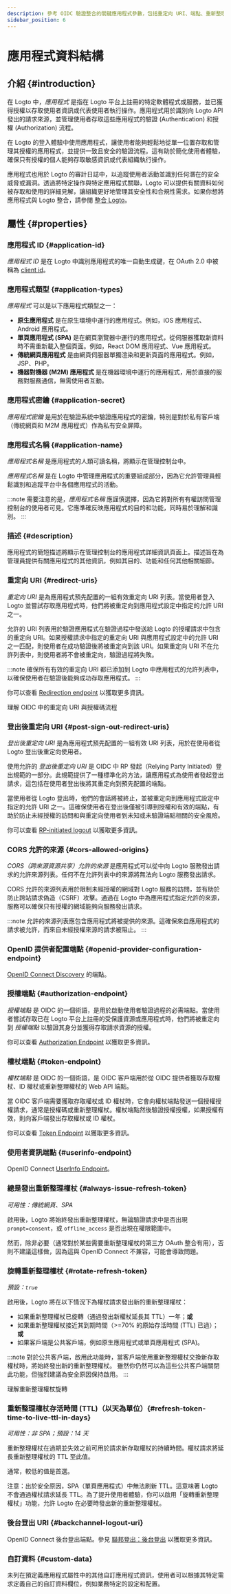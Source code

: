 ```yaml
---
description: 參考 OIDC 驗證整合的關鍵應用程式參數，包括重定向 URI、端點、重新整理權杖、後台登出等。
sidebar_position: 6
---
```


# 應用程式資料結構

## 介紹 \{#introduction}

在 Logto 中，_應用程式_ 是指在 Logto 平台上註冊的特定軟體程式或服務，並已獲得授權以存取使用者資訊或代表使用者執行操作。應用程式用於識別向 Logto API 發出的請求來源，並管理使用者存取這些應用程式的驗證 (Authentication) 和授權 (Authorization) 流程。

在 Logto 的登入體驗中使用應用程式，讓使用者能夠輕鬆地從單一位置存取和管理其授權的應用程式，並提供一致且安全的驗證流程。這有助於簡化使用者體驗，確保只有授權的個人能夠存取敏感資訊或代表組織執行操作。

應用程式也用於 Logto 的審計日誌中，以追蹤使用者活動並識別任何潛在的安全威脅或漏洞。透過將特定操作與特定應用程式關聯，Logto 可以提供有關資料如何被存取和使用的詳細見解，讓組織更好地管理其安全性和合規性需求。如果你想將應用程式與 Logto 整合，請參閱 [整合 Logto](/integrate-logto)。

## 屬性 \{#properties}

### 應用程式 ID \{#application-id}

_應用程式 ID_ 是在 Logto 中識別應用程式的唯一自動生成鍵，在 OAuth 2.0 中被稱為 [client id](https://www.oauth.com/oauth2-servers/client-registration/client-id-secret/)。

### 應用程式類型 \{#application-types}

_應用程式_ 可以是以下應用程式類型之一：

- **原生應用程式** 是在原生環境中運行的應用程式。例如，iOS 應用程式、Android 應用程式。
- **單頁應用程式 (SPA)** 是在網頁瀏覽器中運行的應用程式，從伺服器獲取新資料時不需重新載入整個頁面。例如，React DOM 應用程式、Vue 應用程式。
- **傳統網頁應用程式** 是由網頁伺服器單獨渲染和更新頁面的應用程式。例如，JSP、PHP。
- **機器對機器 (M2M) 應用程式** 是在機器環境中運行的應用程式，用於直接的服務對服務通信，無需使用者互動。

### 應用程式密鑰 \{#application-secret}

_應用程式密鑰_ 是用於在驗證系統中驗證應用程式的密鑰，特別是對於私有客戶端（傳統網頁和 M2M 應用程式）作為私有安全屏障。

### 應用程式名稱 \{#application-name}

_應用程式名稱_ 是應用程式的人類可讀名稱，將顯示在管理控制台中。

_應用程式名稱_ 是在 Logto 中管理應用程式的重要組成部分，因為它允許管理員輕鬆識別和追蹤平台中各個應用程式的活動。

:::note
需要注意的是，_應用程式名稱_ 應謹慎選擇，因為它將對所有有權訪問管理控制台的使用者可見。它應準確反映應用程式的目的和功能，同時易於理解和識別。
:::

### 描述 \{#description}

應用程式的簡短描述將顯示在管理控制台的應用程式詳細資訊頁面上。描述旨在為管理員提供有關應用程式的其他資訊，例如其目的、功能和任何其他相關細節。

### 重定向 URI \{#redirect-uris}

_重定向 URI_ 是為應用程式預先配置的一組有效重定向 URI 列表。當使用者登入 Logto 並嘗試存取應用程式時，他們將被重定向到應用程式設定中指定的允許 URI 之一。

允許的 URI 列表用於驗證應用程式在驗證過程中發送給 Logto 的授權請求中包含的重定向 URI。如果授權請求中指定的重定向 URI 與應用程式設定中的允許 URI 之一匹配，則使用者在成功驗證後將被重定向到該 URI。如果重定向 URI 不在允許列表中，則使用者將不會被重定向，驗證過程將失敗。

:::note
確保所有有效的重定向 URI 都已添加到 Logto 中應用程式的允許列表中，以確保使用者在驗證後能夠成功存取應用程式。
:::

你可以查看 [Redirection endpoint](https://datatracker.ietf.org/doc/html/rfc6749#section-3.1.2) 以獲取更多資訊。

<Url href="https://blog.logto.io/redirect-uri-in-authorization-code-flow">
  理解 OIDC 中的重定向 URI 與授權碼流程
</Url>

### 登出後重定向 URI \{#post-sign-out-redirect-uris}

_登出後重定向 URI_ 是為應用程式預先配置的一組有效 URI 列表，用於在使用者從 Logto 登出後重定向使用者。

使用允許的 _登出後重定向 URI_ 是 OIDC 中 RP 發起（Relying Party Initiated）登出規範的一部分。此規範提供了一種標準化的方法，讓應用程式為使用者發起登出請求，這包括在使用者登出後將其重定向到預先配置的端點。

當使用者從 Logto 登出時，他們的會話將被終止，並被重定向到應用程式設定中指定的允許 URI 之一。這確保使用者在登出後僅被引導到授權和有效的端點，有助於防止未經授權的訪問和與重定向使用者到未知或未驗證端點相關的安全風險。

你可以查看 [RP-initiated logout](https://openid.net/specs/openid-connect-rpinitiated-1_0.html#RPLogout) 以獲取更多資訊。

### CORS 允許的來源 \{#cors-allowed-origins}

_CORS（跨來源資源共享）允許的來源_ 是應用程式可以從中向 Logto 服務發出請求的允許來源列表。任何不在允許列表中的來源將無法向 Logto 服務發出請求。

CORS 允許的來源列表用於限制未經授權的網域對 Logto 服務的訪問，並有助於防止跨站請求偽造（CSRF）攻擊。通過在 Logto 中為應用程式指定允許的來源，服務可以確保只有授權的網域能夠向服務發出請求。

:::note
允許的來源列表應包含應用程式將被提供的來源。這確保來自應用程式的請求被允許，而來自未經授權來源的請求被阻止。
:::

### OpenID 提供者配置端點 \{#openid-provider-configuration-endpoint}

[OpenID Connect Discovery](https://openid.net/specs/openid-connect-discovery-1_0.html#ProviderConfigurationRequest) 的端點。

### 授權端點 \{#authorization-endpoint}

_授權端點_ 是 OIDC 的一個術語，是用於啟動使用者驗證過程的必需端點。當使用者嘗試存取已在 Logto 平台上註冊的受保護資源或應用程式時，他們將被重定向到 _授權端點_ 以驗證其身分並獲得存取請求資源的授權。

你可以查看 [Authorization Endpoint](https://openid.net/specs/openid-connect-core-1_0.html#AuthorizationEndpoint) 以獲取更多資訊。

### 權杖端點 \{#token-endpoint}

_權杖端點_ 是 OIDC 的一個術語，是 OIDC 客戶端用於從 OIDC 提供者獲取存取權杖、ID 權杖或重新整理權杖的 Web API 端點。

當 OIDC 客戶端需要獲取存取權杖或 ID 權杖時，它會向權杖端點發送一個授權授權請求，通常是授權碼或重新整理權杖。權杖端點然後驗證授權授權，如果授權有效，則向客戶端發出存取權杖或 ID 權杖。

你可以查看 [Token Endpoint](https://openid.net/specs/openid-connect-core-1_0.html#TokenEndpoint) 以獲取更多資訊。

### 使用者資訊端點 \{#userinfo-endpoint}

OpenID Connect [UserInfo Endpoint](https://openid.net/specs/openid-connect-core-1_0.html#UserInfo)。

### 總是發出重新整理權杖 \{#always-issue-refresh-token}

_可用性：傳統網頁、SPA_

啟用後，Logto 將始終發出重新整理權杖，無論驗證請求中是否出現 `prompt=consent`，或 `offline_access` 是否出現在權限範圍中。

然而，除非必要（通常對於某些需要重新整理權杖的第三方 OAuth 整合有用），否則不建議這樣做，因為這與 OpenID Connect 不兼容，可能會導致問題。

### 旋轉重新整理權杖 \{#rotate-refresh-token}

_預設：`true`_

啟用後，Logto 將在以下情況下為權杖請求發出新的重新整理權杖：

- 如果重新整理權杖已旋轉（通過發出新權杖延長其 TTL）一年；**或**
- 如果重新整理權杖接近其到期時間（>=70% 的原始存活時間 (TTL) 已過）；**或**
- 如果客戶端是公共客戶端，例如原生應用程式或單頁應用程式 (SPA)。

:::note
對於公共客戶端，啟用此功能時，當客戶端使用重新整理權杖交換新存取權杖時，將始終發出新的重新整理權杖。
雖然你仍然可以為這些公共客戶端關閉此功能，但強烈建議為安全原因保持啟用。
:::

<Url href="https://blog.logto.io/understanding-refresh-token-rotation">理解重新整理權杖旋轉</Url>

### 重新整理權杖存活時間 (TTL)（以天為單位）\{#refresh-token-time-to-live-ttl-in-days}

_可用性：非 SPA；預設：14 天_

重新整理權杖在過期並失效之前可用於請求新存取權杖的持續時間。權杖請求將延長重新整理權杖的 TTL 至此值。

通常，較低的值是首選。

注意：出於安全原因，SPA（單頁應用程式）中無法刷新 TTL。這意味著 Logto 不會通過權杖請求延長 TTL。為了提升使用者體驗，你可以啟用「旋轉重新整理權杖」功能，允許 Logto 在必要時發出新的重新整理權杖。

### 後台登出 URI \{#backchannel-logout-uri}

OpenID Connect 後台登出端點。參見 [聯邦登出：後台登出](#) 以獲取更多資訊。

### 自訂資料 \{#custom-data}

未列在預定義應用程式屬性中的其他自訂應用程式資訊，使用者可以根據其特定需求定義自己的自訂資料欄位，例如業務特定的設定和配置。
